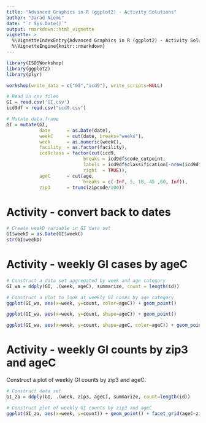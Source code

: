 ```yaml
---
title: "Advanced Graphics in R (ggplot2) - Activity Solutions"
author: "Jarad Niemi"
date: "`r Sys.Date()`"
output: rmarkdown::html_vignette
vignette: >
  %\VignetteIndexEntry{Advanced Graphics in R (ggplot2) - Activity Solutions}
  %\VignetteEngine{knitr::rmarkdown}
---
```


```r
library(ISDSWorkshop)
library(ggplot2)
library(plyr)

workshop(write_data = c("GI","icd9"), write_scripts=NULL)

# Read in csv files
GI = read.csv('GI.csv')
icd9df = read.csv("icd9.csv")

# Mutate data.frame
GI = mutate(GI,
            date      = as.Date(date),
            weekC     = cut(date, breaks="weeks"),
            week      = as.numeric(weekC),
            facility  = as.factor(facility),
            icd9class = factor(cut(icd9, 
                            breaks = icd9df$code_cutpoint, 
                            labels = icd9df$classification[-nrow(icd9df)], 
                            right  = TRUE)),
            ageC      = cut(age, 
                            breaks = c(-Inf, 5, 18, 45 ,60, Inf)),
            zip3      = trunc(zipcode/100))
```


# <a name="Date"></a> Activity - convert back to dates

```r
# Create weekD variable in GI data set
GI$weekD = as.Date(GI$weekC)
str(GI$weekD)
```



# <a name="graph"></a> Activity - weekly GI cases by ageC

```r
# Construct a data set aggregated by week and age category
GI_wa = ddply(GI, .(week, ageC), summarize, count = length(id))

# Construct a plot to look at weekly GI cases by age category
ggplot(GI_wa, aes(x=week, y=count, color=ageC)) + geom_point()

ggplot(GI_wa, aes(x=week, y=count, shape=ageC)) + geom_point()

ggplot(GI_wa, aes(x=week, y=count, shape=ageC, color=ageC)) + geom_point()
```



# <a name="faet"></a> Activity - weekly GI counts by zip3 and ageC

Construct a plot of weekly GI counts by zip3 and ageC. 

```r
# Construct data set 
GI_za = ddply(GI, .(week, zip3, ageC), summarize, count=length(id))

# Construct plot of weekly GI counts by zip3 and ageC
ggplot(GI_za, aes(x=week, y=count)) + geom_point() + facet_grid(ageC~zip3)
```

